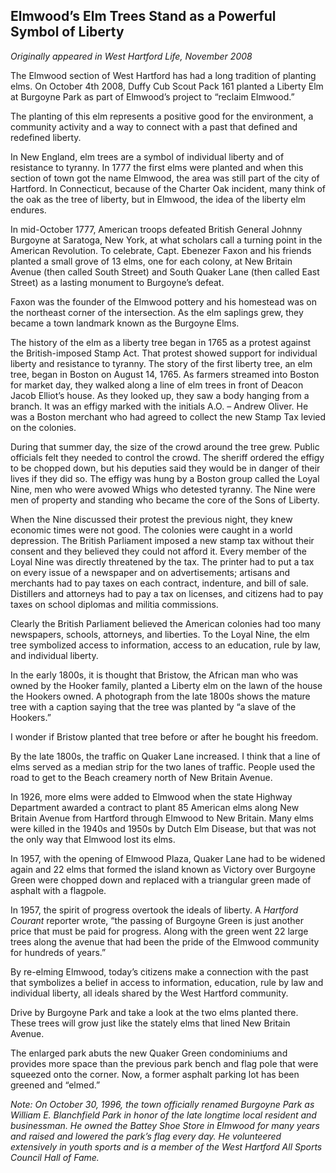## Elmwood’s Elm Trees Stand as a Powerful Symbol of Liberty {-}

*Originally appeared in West Hartford Life, November 2008*

The Elmwood section of West Hartford has had a long tradition of planting elms. On October 4th 2008, Duffy Cub Scout Pack 161 planted a Liberty Elm at Burgoyne Park as part of Elmwood’s project to “reclaim Elmwood.”

The planting of this elm represents a positive good for the environment, a community activity and a way to connect with a past that defined and redefined liberty.

In New England, elm trees are a symbol of individual liberty and of resistance to tyranny. In 1777 the first elms were planted and when this section of town got the name Elmwood, the area was still part of the city of Hartford. In Connecticut, because of the Charter Oak incident, many think of the oak as the tree of liberty, but in Elmwood, the idea of the liberty elm endures.

In mid-October 1777, American troops defeated British General Johnny Burgoyne at Saratoga, New York, at what scholars call a turning point in the American Revolution. To celebrate, Capt. Ebenezer Faxon and his friends planted a small grove of 13 elms, one for each colony, at New Britain Avenue (then called South Street) and South Quaker Lane (then called East Street) as a lasting monument to Burgoyne’s defeat.

Faxon was the founder of the Elmwood pottery and his homestead was on the northeast corner of the intersection. As the elm saplings grew, they became a town landmark known as the Burgoyne Elms.

The history of the elm as a liberty tree began in 1765 as a protest against the British-imposed Stamp Act. That protest showed support for individual liberty and resistance to tyranny. The story of the first liberty tree, an elm tree, began in Boston on August 14, 1765. As farmers streamed into Boston for market day, they walked along a line of elm trees in front of Deacon Jacob Elliot’s house. As they looked up, they saw a body hanging from a branch. It was an effigy marked with the initials A.O. -- Andrew Oliver. He was a Boston merchant who had agreed to collect the new Stamp Tax levied on the colonies.

During that summer day, the size of the crowd around the tree grew. Public officials felt they needed to control the crowd. The sheriff ordered the effigy to be chopped down, but his deputies said they would be in danger of their lives if they did so. The effigy was hung by a Boston group called the Loyal Nine, men who were avowed Whigs who detested tyranny. The Nine were men of property and standing who became the core of the Sons of Liberty.

When the Nine discussed their protest the previous night, they knew economic times were not good. The colonies were caught in a world depression. The British Parliament imposed a new stamp tax without their consent and they believed they could not afford it. Every member of the Loyal Nine was directly threatened by the tax. The printer had to put a tax on every issue of a newspaper and on advertisements; artisans and merchants had to pay taxes on each contract, indenture, and bill of sale. Distillers and attorneys had to pay a tax on licenses, and citizens had to pay taxes on school diplomas and militia commissions.

Clearly the British Parliament believed the American colonies had too many newspapers, schools, attorneys, and liberties. To the Loyal Nine, the elm tree symbolized access to information, access to an education, rule by law, and individual liberty.

In the early 1800s, it is thought that Bristow, the African man who was owned by the Hooker family, planted a Liberty elm on the lawn of the house the Hookers owned. A photograph from the late 1800s shows the mature tree with a caption saying that the tree was planted by "a slave of the Hookers."

I wonder if Bristow planted that tree before or after he bought his freedom.

By the late 1800s, the traffic on Quaker Lane increased. I think that a line of elms served as a median strip for the two lanes of traffic. People used the road to get to the Beach creamery north of New Britain Avenue.

In 1926, more elms were added to Elmwood when the state Highway Department awarded a contract to plant 85 American elms along New Britain Avenue from Hartford through Elmwood to New Britain. Many elms were killed in the 1940s and 1950s by Dutch Elm Disease, but that was not the only way that Elmwood lost its elms.

In 1957, with the opening of Elmwood Plaza, Quaker Lane had to be widened again and 22 elms that formed the island known as Victory over Burgoyne Green were chopped down and replaced with a triangular green made of asphalt with a flagpole.

In 1957, the spirit of progress overtook the ideals of liberty. A *Hartford Courant* reporter wrote, “the passing of Burgoyne Green is just another price that must be paid for progress. Along with the green went 22 large trees along the avenue that had been the pride of the Elmwood community for hundreds of years.”

By re-elming Elmwood, today’s citizens make a connection with the past that symbolizes a belief in access to information, education, rule by law and individual liberty, all ideals shared by the West Hartford community.

Drive by Burgoyne Park and take a look at the two elms planted there. These trees will grow just like the stately elms that lined New Britain Avenue.

The enlarged park abuts the new Quaker Green condominiums and provides more space than the previous park bench and flag pole that were squeezed onto the corner. Now, a former asphalt parking lot has been greened and “elmed.”

*Note: On October 30, 1996, the town officially renamed Burgoyne Park as William E. Blanchfield Park in honor of the late longtime local resident and businessman. He owned the Battey Shoe Store in Elmwood for many years and raised and lowered the park’s flag every day. He volunteered extensively in youth sports and is a member of the West Hartford All Sports Council Hall of Fame.*
